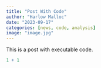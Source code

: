```yaml
---
title: "Post With Code"
author: "Harlow Malloc"
date: "2023-09-17"
categories: [news, code, analysis]
image: "image.jpg"
---
```


This is a post with executable code.

```r
1 + 1
```
